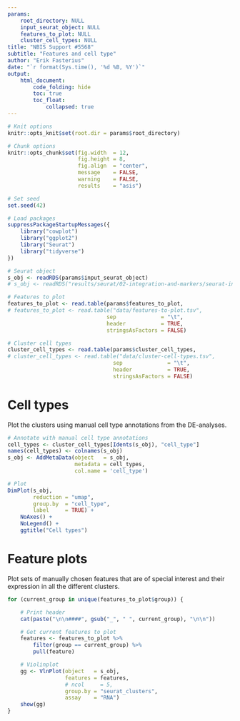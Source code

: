 ```yaml
---
params:
    root_directory: NULL
    input_seurat_object: NULL
    features_to_plot: NULL
    cluster_cell_types: NULL
title: "NBIS Support #5568"
subtitle: "Features and cell type"
author: "Erik Fasterius"
date: "`r format(Sys.time(), '%d %B, %Y')`"
output:
    html_document:
        code_folding: hide
        toc: true
        toc_float:
            collapsed: true
---
```


```r
# Knit options
knitr::opts_knit$set(root.dir = params$root_directory)

# Chunk options
knitr::opts_chunk$set(fig.width  = 12,
                      fig.height = 8,
                      fig.align  = "center",
                      message    = FALSE,
                      warning    = FALSE,
                      results    = "asis")

# Set seed
set.seed(42)

# Load packages
suppressPackageStartupMessages({
    library("cowplot")
    library("ggplot2")
    library("Seurat")
    library("tidyverse")
})
```

```r
# Seurat object
s_obj <- readRDS(params$input_seurat_object)
# s_obj <- readRDS("results/seurat/02-integration-and-markers/seurat-integration.rds")

# Features to plot
features_to_plot <- read.table(params$features_to_plot,
# features_to_plot <- read.table("data/features-to-plot.tsv",
                               sep              = "\t",
                               header           = TRUE,
                               stringsAsFactors = FALSE)

# Cluster cell types
cluster_cell_types <- read.table(params$cluster_cell_types,
# cluster_cell_types <- read.table("data/cluster-cell-types.tsv",
                                 sep              = "\t",
                                 header           = TRUE,
                                 stringsAsFactors = FALSE)
```

# Cell types

Plot the clusters using manual cell type annotations from the DE-analyses.

```r
# Annotate with manual cell type annotations
cell_types <- cluster_cell_types[Idents(s_obj), "cell_type"]
names(cell_types) <- colnames(s_obj)
s_obj <- AddMetaData(object   = s_obj,
                     metadata = cell_types,
                     col.name = 'cell_type')

# Plot
DimPlot(s_obj,
        reduction = "umap",
        group.by  = "cell_type",
        label     = TRUE) +
    NoAxes() +
    NoLegend() +
    ggtitle("Cell types")
```

# Feature plots

Plot sets of manually chosen features that are of special interest and their
expression in all the different clusters.

```r
for (current_group in unique(features_to_plot$group)) {

    # Print header
    cat(paste("\n\n####", gsub("_", " ", current_group), "\n\n"))

    # Get current features to plot
    features <- features_to_plot %>%
        filter(group == current_group) %>%
        pull(feature)

    # Violinplot
    gg <- VlnPlot(object   = s_obj,
                  features = features,
                  # ncol     = 5,
                  group.by = "seurat_clusters",
                  assay    = "RNA")
    show(gg)
}
```


<!-- Remove whitespace at end of document due to using floating ToC -->
<div class="tocify-extend-page" data-unique="tocify-extend-page" style="height: 0;"></div>
